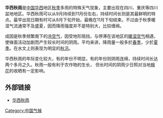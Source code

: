 '''华西秋雨'''是[[中国华西|中国华西]]地区[[秋季|秋季]]多雨的特殊天气现象，主要出现在四川、重庆等四川盆地地区。华西秋雨可以从9月持续到11月份左右，持续时间长则是其最鲜明的特点。最早出现日期有时可从8月下旬开始，最晚在11月下旬结束。不过由于秋季暖湿气流通常不及盛夏，因而降雨强度并不是特别大，比较缠绵。

成因是秋季频繁南下的[[冷空气|冷空气]]，因受地形阻挡，与停滞在该地区的[[暖湿空气|暖湿空气]]相遇，使锋面活动加剧而产生较长时间的阴雨。平均来讲，降雨量一般多於[[春季|春季]]，少於[[夏季|夏季]]。在水文上则表现为明显的[[秋汛|秋汛]]。 
　　

华西秋雨的年际变化较大，有的年份不明显，有的年份则阴雨连绵，持续时间长达两个多月之久。秋雨一般有利于农作物的生长，
但长时间的阴雨少日照对当地[[棉花|棉花]]的收晒有一定影响。

== 外部链接 ==
*[https://web.archive.org/web/20060819192344/http://www.weathercn.com/special/Unit.jsp?id=1695 华西秋雨]

[[Category:中国气候|Category:中国气候]]